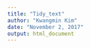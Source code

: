 ```yaml
---
title: "Tidy_text"
author: "Kwangmin Kim"
date: "November 2, 2017"
output: html_document
---
```


```r

```

```r

```

```r

```

```r

```

```r

```

